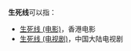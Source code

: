 '''生死线'''可以指：
*[[生死线_(电影)|生死线 (电影)]]，香港电影
*[[生死线_(电视剧)|生死线 (电视剧)]]，中国大陆电视剧

{{Disambig|S|cat=三字作品消歧义}}